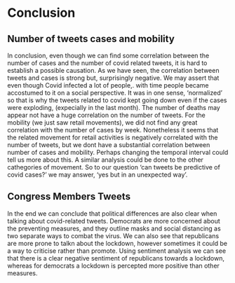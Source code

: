 # Conclusion

## Number of tweets cases and mobility
In conclusion, even though we can find some correlation between the number of cases and the number of covid related tweets, it is hard to establish a possible causation. As we have seen, the correlation between tweets and cases is strong but, surprisingly negative. We may assert that even though Covid infected a lot of people,. with time people became accostumed to it on a social perspective. It was in one sense, 'normalized' so that is why the tweets related to covid kept going down even if the cases were exploding, (expecially in the last month). The number of deaths may appear not have a huge correlation on the number of tweets. For the mobility (we just saw retail movements), we did not find any great correlation with the number of cases by week. Nonetheless it seems that the related movement for retail activities is negatively correlated with the number of tweets, but we dont have a substantial correlation between number of cases and mobility. Perhaps changing the temporal interval could tell us more about this. A similar analysis could be done to the other cathegories of movement. So to our question 'can tweets be predictive of covid cases?' we may answer, 'yes but in an unexpected way'.


## Congress Members Tweets
In the end we can conclude that political differences are also clear when talking about covid-related tweets. Democrats are more concerned about the preventing measures, and they outline masks and social distancing as two separate ways to combat the virus. We can also see that republicans are more prone to talkn about the lockdown, however sometimes it could be a way to criticise rather than promote. Using sentiment analysis we can see that  there is a clear negative sentiment of republicans towards a lockdown, whereas for democrats a lockdown is percepted more positive than other measures. 
